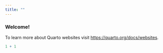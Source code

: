 ```yaml
---
title: ""
---
```


### Welcome!

To learn more about Quarto websites visit <https://quarto.org/docs/websites>.

```r
1 + 1
```
